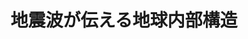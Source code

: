 ﻿---
title: "地震波が伝える地球内部構造"
category: "理学院"
vol: 55
interviewee: "金嶋 聰 "
url: ""
tags: ["構造","地球","モデル","地震"]
pdf: "55-2.pdf"
career: ""
preface: "金嶋では地球内の成層構造に関する詳細なモデルを造る研究を行っている。 従来の地震波トモグラフィーでは検知できなかった細く複雑な構造を新たな手法を用いることで解決しようとする中村先生を追った。"
---
